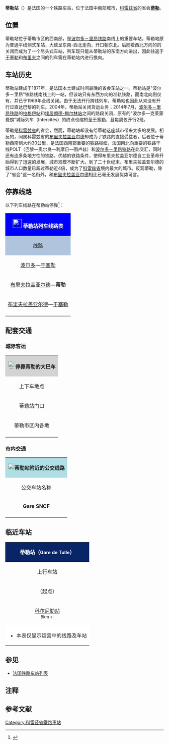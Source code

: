 {{Infobox station
| name          =[[File:Sncf-logo.svg|32x32px]]蒂勒站<br>{{lang|fr|Gare de Tulle}} 
| type          = [[法国铁路|法国铁路]]
| image = File:Gare de Tulle.JPG
|image_caption = 蒂勒站
| address       = {{FRA}}[[科雷兹省|科雷兹省]][[蒂勒|蒂勒]]
| latd          = 45
| latm          = 15
| lats          = 32
| latNS         = N
| longd         = 1
| longm         = 45
| longs         = 23
| longEW        = E
| operator = [[File:Sncf-logo.svg|32x32px]]
| coordinates_display = yes
| iso_region    = FR
| line          = 
* [[蒂勒－梅马克铁路|蒂勒－梅马克铁路]]
* [[库特拉－蒂勒铁路|库特拉－蒂勒铁路]]
（均属于[[波尔多－里昂铁路|波尔多－里昂铁路]]的组成部分）
| platform      = 1侧式站台，1岛式站台
| tracks        = 2
| elevation = 213米
| opened        = 1871年
| rebuilt =
| status = 使用中
| closed        = 2004年（货运）
| passengers= 170,337人次<ref>{{Cite web|url=https://ressources.data.sncf.com/explore/dataset/frequentation-gares/?sort=voyageurs_2014&q=tulle|title=Fréquentation en gares|accessdate=2016-11-06|author=SNCF|date=|language=法语|publisher=SNCF Open Data}}</ref>
| pass_year= 2015年
| station_type = 客运车站
| connections = 
* 利穆赞城际客运（和SNCF联运）
* 科雷兹省乘客客运
| route_map =
| map_locator   = 
| note =
}}

'''蒂勒站'''（{{lang-fr|Gare de Tulle}}）是法国的一个铁路车站，位于法国中南部城市，[[科雷兹省|科雷兹省]]的省会'''[[蒂勒|蒂勒]]'''。

==位置==

蒂勒站位于蒂勒市区的西南部，是[[波尔多－里昂铁路|波尔多－里昂铁路]]南线上的重要车站。蒂勒站原为普通平线侧式车站，大致呈东南-西北走向，开口朝东北。后随着西北方向的{{link-fr|科雷兹地方窄轨铁路|PO-Corrèze}}的关闭而成为了一个尽头式车站，列车现只能从蒂勒站的东南方向进出，因此往返于[[于塞勒站|于塞勒]]和[[布里夫拉盖亚尔德站|布里夫]]之间的列车需在蒂勒站内进行换向。

==车站历史==

蒂勒站建成于1871年，是法国本土建成时间最晚的省会车站之一。蒂勒站是"波尔多－里昂"铁路线南线{{efn|[[波尔多－里昂铁路|波尔多－里昂铁路]]分为南北两线：北线为波尔多—佩里格—利摩日—盖雷—蒙吕松—[[圣日耳曼沟站|圣日耳曼沟]]—罗阿讷—里昂；南线为波尔多—佩里格—[[布里夫拉盖亚尔德站|布里夫]]—蒂勒—克莱蒙费朗—圣艾蒂安—里昂。其中南线的部分路段已关闭，而北段的部分路段也仅供货运列车运行，因此途径该线的"波尔多—里昂"列车现已不存。值得注意的是，该铁路并非一条单一的铁路，而是由多条铁路拼接而成。}}上的一站，但该站只有东西方向的准轨铁路，而南北向则仅有{{link-fr|科雷兹地方窄轨铁路|PO-Corrèze}}，并已于1969年全线关闭。由于{{link-fr|科雷兹地方窄轨铁路|PO-Corrèze}}无法开行跨线列车，蒂勒站也因此从来没有开行过直达巴黎的列车。2004年，蒂勒站关闭货运业务；2014年7月，[[波尔多－里昂铁路|波尔多－里昂铁路]]的[[拉格伊站|拉格伊站]]和[[埃居朗德-梅尔林站|埃居朗德-梅尔林站]]之间的路段关闭，原有的"波尔多—克莱蒙费朗"城际列车（Intercités）的终点也缩短至[[于塞勒站|于塞勒]]，且每周仅开行2班。

蒂勒是[[科雷兹省|科雷兹省]]的省会，然而，蒂勒站却没有给蒂勒这座城市带来太多的发展。相反的，同属科雷兹省的[[布里夫拉盖亚尔德|布里夫拉盖亚尔德]]却成为了铁路的直接受益者，后者位于蒂勒西南侧大约30公里，是法国西南部重要的铁路枢纽，法国南北向重要的铁路干线POLT（巴黎—奥尔良—利摩日—图卢兹）和[[波尔多－里昂铁路|波尔多－里昂铁路]]在此交汇，同时还有连多条地方性的铁路。优越的铁路条件，使得布里夫拉盖亚尔德自工业革命开始得到了迅速的发展，城市规模不断扩大。到了二十世纪末，布里夫拉盖亚尔德的城市人口数量已超过蒂勒近4倍，成为了[[科雷兹省|科雷兹省]]境内最大的城市。反观蒂勒，除了"省会"这一名衔外，和[[布里夫拉盖亚尔德|布里夫拉盖亚尔德]]相比已毫无发展优势可言。

== 停靠线路 ==

{{动态列表|最后更新时间：2016年6月27日。本章节内容仅供参考，不排除因施工或罢工而引发的临时性变更。欢迎修正和补充}}

以下列车线路在蒂勒站停靠<ref>{{Cite web|url=http://www.ter.sncf.com/limousin/gares/87594499/Tulle/pratique|title=GARE TULLE|accessdate=2016-06-27|author=SNCF|date=|language=法语|publisher=SNCF TER Limousin}}</ref>：

{| class="wikitable mw-collapsible" 
|colspan="5" style="background:#0000FF" align="center" |[[File:Sncf-logo.svg|28x28px]] '''[http://www.sncf.com/fr/gare/horaires/tulle <font color=#FFFFFF>蒂勒站列车线路表</font>]{{Dead link|date=2018年7月 |bot=InternetArchiveBot |fix-attempted=yes }}'''
|-
!style="background:#B0C4DE"| 线路
!style="background:#B0C4DE"|车种
!style="background:#B0C4DE"|上一站
!style="background:#B0C4DE"|下一站
!style="background:#B0C4DE"|大致运行频率{{noteTag|name=noteA}}
|-
|[[波尔多圣让站|波尔多]]—[[于塞勒站|于塞勒]]
| rowspan="1" align="center" |'''[[法国城际列车|INTERCITÉS]]'''
|[[布里夫拉盖亚尔德站|布里夫拉盖亚尔德]]
|[[科雷兹站|科雷兹]]
|每周2趟左右
|-
|[[布里夫拉盖亚尔德站|布里夫拉盖亚尔德]]—'''蒂勒'''
| rowspan="2" align="center"|'''[[法国大区列车|TER]]'''
|[[科尔尼勒站|科尔尼勒]]
|（终点）
|每天8趟左右
|-
|[[布里夫拉盖亚尔德站|布里夫拉盖亚尔德]]—[[于塞勒站|于塞勒]]
|[[科尔尼勒站|科尔尼勒]]
|[[科雷兹站|科雷兹]]
|每天5趟左右
|-
|colspan="5" style="background:#FFFFFF"|{{noteFoot|1=
{{noteTag|name=noteA|1=在本栏中，往返1次为"1趟"；除特别标明外，其数据仅工作日有效，周末及节假日列车数量可能会减少}}
}}
|}

==配套交通==
===城际客运===

{| class="wikitable mw-collapsible" 
|colspan="3" align="center" style="background:#D3D3D3" |[[File:BSicon_BUS.svg|24x24px]]'''停靠蒂勒的大巴车'''
|-
!align="center" |上下车地点
!align="center" |运营单位
!align="center" |主要目的地{{noteTag|name=noteA}}
|-
| rowspan="2" align="center" |蒂勒站门口
|align="center" |利穆赞城际客运<br>Car Limousin
|[[利摩日贝尼迪克坦站|利摩日]]、[[于泽士|于泽士]]{{noteTag|name=noteB}}
|-
|align="center" |[[SNCF|SNCF]]
|[[布里夫拉盖亚尔德|布里夫拉盖亚尔德]]、[[于塞勒|于塞勒]]<br>（''当某条铁路线施工或罢工时，SNCF可能也会提供途径该线路沿途站点的大巴车''{{noteTag|name=noteB}}）
|-
| rowspan="1" align="center" |蒂勒市区内各地
|align="center" |{{link-fr|科雷兹省城际客运|Réseau interurbain de la Corrèze}}<br>[http://www.correze.fr/fileadmin/user_upload/Transports/Carte_Transport/CARTE2013.html Réseau départemental de la Corrèze] {{Wayback|url=http://www.correze.fr/fileadmin/user_upload/Transports/Carte_Transport/CARTE2013.html |date=20170423210025 }} 
|[[布里夫拉盖亚尔德|布里夫拉盖亚尔德]]、[[阿尔让塔|阿尔让塔]]、[[特雷尼亚克_(科雷兹省)|特雷尼亚克]]{{noteTag|name=noteC}}
|-
|colspan="3" style="background:#FFFFFF"|{{noteFoot|1=
{{noteTag|name=noteA|1=本栏不包括可以联程中转前往的目的地}}
{{noteTag|name=noteB|1=其车票可与SNCF的同线路车票通用}}
{{noteTag|name=noteC|1=部分城际客运线路仅周一至五开行}}
}}
|}

===市内交通===

{| class="wikitable mw-collapsible" 
|colspan="3" align="center" style="background:#AFDFE4"|[[File:Bus-logo.svg|21x21px]]'''蒂勒站附近的公交线路'''
|-
!align="center" |公交车站名称
!align="center" |位置
!align="center" |停靠线路{{noteTag|name=noteA}}<ref>{{Cite web|url=http://www.transports-tulle-agglo.fr/sites/default/files/uploads/accueil/Plan-Reseau-TUT-Transports-Tulle-Agglo.pdf|title=Plan-Reseau-TUT-Transports-Tulle-Agglo|accessdate=2016-06-28|author=transports-tulle-agglo|date=|language=法语|publisher= }}</ref>
|-
|'''Gare SNCF'''
|蒂勒站门口
|蒂勒公交A线、B线、C线和N线
|-
|colspan="3" style="background:#FFFFFF"|{{noteFoot|1=
{{noteTag|name=noteA|1=蒂勒市区内的所有公交线路在周日及节假日均停运}}
}}
|}

==临近车站==

{|class="wikitable mw-collapsible" style="margin: 0 auto; width:42em;"
|colspan="3" style="background:#082567" align="center"|<font color=#FFFFFF>'''蒂勒站（<span style="font-size:11pt;">Gare de Tulle</span>）'''</font>
|-
!上行车站
!线路
!下行车站
|-
|align="center" |（起点）
|align="center" |'''[[蒂勒－梅马克铁路|蒂勒－梅马克铁路]]'''
|align="center" |[[科雷兹站|科雷兹站]]<br><span style="font-size:small">→ 16.9km</span>
|-
|align="center" |[[科尔尼勒站|科尔尼勒站]]<br><span style="font-size:small">8km ←</span>
|align="center" |'''[[库特拉－蒂勒铁路|库特拉－蒂勒铁路]]'''
|align="center" |（终点）
|-
|colspan="3" style="background:#FFFFFF"|
*本表仅显示运营中的线路及车站
|}

==参见==
* [[法国铁路车站列表|法国铁路车站列表]]

==注释==
{{notelist|iger=}}

== 参考文献 ==
{{Reflist}}

{{法国主要火车站列表}}

[[Category:科雷茲省鐵路車站|Category:科雷茲省鐵路車站]]